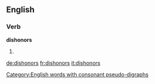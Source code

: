 ==English==

===Verb===
'''dishonors'''

# {{third-person singular of|[[dishonor]]}}

[[Category:English words with consonant pseudo-digraphs]]

[[de:dishonors]]
[[fr:dishonors]]
[[it:dishonors]]